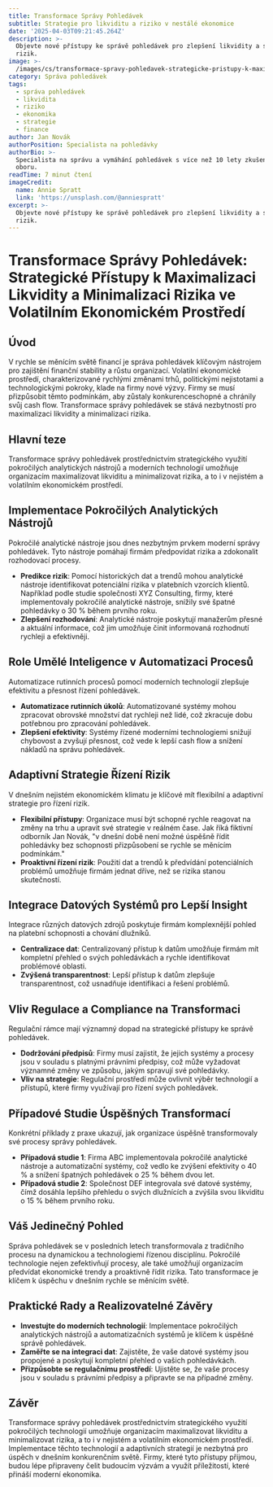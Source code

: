```yaml
---
title: Transformace Správy Pohledávek
subtitle: Strategie pro likviditu a riziko v nestálé ekonomice
date: '2025-04-03T09:21:45.264Z'
description: >-
  Objevte nové přístupy ke správě pohledávek pro zlepšení likvidity a snížení
  rizik.
image: >-
  /images/cs/transformace-spravy-pohledavek-strategicke-pristupy-k-maximalizaci-likvidity-a-minimalizaci-rizika-ve-volatilnim-ekonomickem-prostredi-1743585704928.jpg
category: Správa pohledávek
tags:
  - správa pohledávek
  - likvidita
  - riziko
  - ekonomika
  - strategie
  - finance
author: Jan Novák
authorPosition: Specialista na pohledávky
authorBio: >-
  Specialista na správu a vymáhání pohledávek s více než 10 lety zkušeností v
  oboru.
readTime: 7 minut čtení
imageCredit:
  name: Annie Spratt
  link: 'https://unsplash.com/@anniespratt'
excerpt: >-
  Objevte nové přístupy ke správě pohledávek pro zlepšení likvidity a snížení
  rizik.
---
```

# Transformace Správy Pohledávek: Strategické Přístupy k Maximalizaci Likvidity a Minimalizaci Rizika ve Volatilním Ekonomickém Prostředí

## Úvod

V rychle se měnícím světě financí je správa pohledávek klíčovým nástrojem pro zajištění finanční stability a růstu organizací. Volatilní ekonomické prostředí, charakterizované rychlými změnami trhů, politickými nejistotami a technologickými pokroky, klade na firmy nové výzvy. Firmy se musí přizpůsobit těmto podmínkám, aby zůstaly konkurenceschopné a chránily svůj cash flow. Transformace správy pohledávek se stává nezbytností pro maximalizaci likvidity a minimalizaci rizika.

## Hlavní teze

Transformace správy pohledávek prostřednictvím strategického využití pokročilých analytických nástrojů a moderních technologií umožňuje organizacím maximalizovat likviditu a minimalizovat rizika, a to i v nejistém a volatilním ekonomickém prostředí.

## Implementace Pokročilých Analytických Nástrojů

Pokročilé analytické nástroje jsou dnes nezbytným prvkem moderní správy pohledávek. Tyto nástroje pomáhají firmám předpovídat rizika a zdokonalit rozhodovací procesy.

- **Predikce rizik**: Pomocí historických dat a trendů mohou analytické nástroje identifikovat potenciální rizika v platebních vzorcích klientů. Například podle studie společnosti XYZ Consulting, firmy, které implementovaly pokročilé analytické nástroje, snížily své špatné pohledávky o 30 % během prvního roku.
- **Zlepšení rozhodování**: Analytické nástroje poskytují manažerům přesné a aktuální informace, což jim umožňuje činit informovaná rozhodnutí rychleji a efektivněji.

## Role Umělé Inteligence v Automatizaci Procesů

Automatizace rutinních procesů pomocí moderních technologií zlepšuje efektivitu a přesnost řízení pohledávek.

- **Automatizace rutinních úkolů**: Automatizované systémy mohou zpracovat obrovské množství dat rychleji než lidé, což zkracuje dobu potřebnou pro zpracování pohledávek.
- **Zlepšení efektivity**: Systémy řízené moderními technologiemi snižují chybovost a zvyšují přesnost, což vede k lepší cash flow a snížení nákladů na správu pohledávek.

## Adaptivní Strategie Řízení Rizik

V dnešním nejistém ekonomickém klimatu je klíčové mít flexibilní a adaptivní strategie pro řízení rizik.

- **Flexibilní přístupy**: Organizace musí být schopné rychle reagovat na změny na trhu a upravit své strategie v reálném čase. Jak říká fiktivní odborník Jan Novák, "v dnešní době není možné úspěšně řídit pohledávky bez schopnosti přizpůsobení se rychle se měnícím podmínkám."
- **Proaktivní řízení rizik**: Použití dat a trendů k předvídání potenciálních problémů umožňuje firmám jednat dříve, než se rizika stanou skutečností.

## Integrace Datových Systémů pro Lepší Insight

Integrace různých datových zdrojů poskytuje firmám komplexnější pohled na platební schopnosti a chování dlužníků.

- **Centralizace dat**: Centralizovaný přístup k datům umožňuje firmám mít kompletní přehled o svých pohledávkách a rychle identifikovat problémové oblasti.
- **Zvýšená transparentnost**: Lepší přístup k datům zlepšuje transparentnost, což usnadňuje identifikaci a řešení problémů.

## Vliv Regulace a Compliance na Transformaci

Regulační rámce mají významný dopad na strategické přístupy ke správě pohledávek.

- **Dodržování předpisů**: Firmy musí zajistit, že jejich systémy a procesy jsou v souladu s platnými právními předpisy, což může vyžadovat významné změny ve způsobu, jakým spravují své pohledávky.
- **Vliv na strategie**: Regulační prostředí může ovlivnit výběr technologií a přístupů, které firmy využívají pro řízení svých pohledávek.

## Případové Studie Úspěšných Transformací

Konkrétní příklady z praxe ukazují, jak organizace úspěšně transformovaly své procesy správy pohledávek.

- **Případová studie 1**: Firma ABC implementovala pokročilé analytické nástroje a automatizační systémy, což vedlo ke zvýšení efektivity o 40 % a snížení špatných pohledávek o 25 % během dvou let.
- **Případová studie 2**: Společnost DEF integrovala své datové systémy, čímž dosáhla lepšího přehledu o svých dlužnících a zvýšila svou likviditu o 15 % během prvního roku.

## Váš Jedinečný Pohled

Správa pohledávek se v posledních letech transformovala z tradičního procesu na dynamickou a technologiemi řízenou disciplínu. Pokročilé technologie nejen zefektivňují procesy, ale také umožňují organizacím předvídat ekonomické trendy a proaktivně řídit rizika. Tato transformace je klíčem k úspěchu v dnešním rychle se měnícím světě.

## Praktické Rady a Realizovatelné Závěry

- **Investujte do moderních technologií**: Implementace pokročilých analytických nástrojů a automatizačních systémů je klíčem k úspěšné správě pohledávek.
- **Zaměřte se na integraci dat**: Zajistěte, že vaše datové systémy jsou propojené a poskytují kompletní přehled o vašich pohledávkách.
- **Přizpůsobte se regulačnímu prostředí**: Ujistěte se, že vaše procesy jsou v souladu s právními předpisy a připravte se na případné změny.

## Závěr

Transformace správy pohledávek prostřednictvím strategického využití pokročilých technologií umožňuje organizacím maximalizovat likviditu a minimalizovat rizika, a to i v nejistém a volatilním ekonomickém prostředí. Implementace těchto technologií a adaptivních strategií je nezbytná pro úspěch v dnešním konkurenčním světě. Firmy, které tyto přístupy přijmou, budou lépe připraveny čelit budoucím výzvám a využít příležitostí, které přináší moderní ekonomika.
